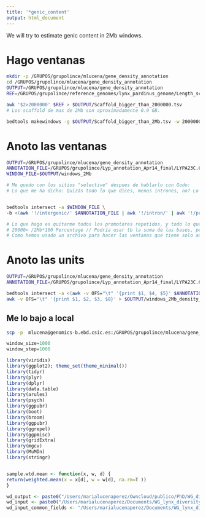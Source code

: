 ```yaml
---
title: '*genic_content'
output: html_document
---
```


We will try to estimate genic content in 2Mb windows. 

# Hago ventanas
```bash
mkdir -p /GRUPOS/grupolince/mlucena/gene_density_annotation
cd /GRUPOS/grupolince/mlucena/gene_density_annotation
OUTPUT=/GRUPOS/grupolince/mlucena/gene_density_annotation
REF=/GRUPOS/grupolince/reference_genomes/lynx_pardinus_genome/Length_scaffolds_lp23_tab_separated

awk '$2>2000000' $REF > $OUTPUT/Scaffold_bigger_than_2000000.tsv
# Los scaffold de mas de 2Mb son aproximadamente 0.9 GB. 

bedtools makewindows -g $OUTPUT/Scaffold_bigger_than_2Mb.tsv -w 2000000 > $OUTPUT/windows_2Mb


```

# Anoto las ventanas

```bash
OUTPUT=/GRUPOS/grupolince/mlucena/gene_density_annotation
ANNOTATION_FILE=/GRUPOS/grupolince/Lyp_annotation_Apr14_final/LYPA23C.CDS.GENE_promoters.GENE_introns.UTRs.ncRNA.lncRNA.lncRNA_introns.lncRNA_promoters.UCNE.intergenic.nr.gff3
WINDOW_FILE=$OUTPUT/windows_2Mb

# Me quedo con los sitios "selective" despues de hablarlo con Godo:
# Lo que me ha dicho: Quizás todo lo que dices, menos intrones, no? Lo que sugieres más que gene content sería la densidad de sitios funcionales, pero en principio valdría. Sí, nos quedamos con la densidad de sitios no neutrales. Me parece que hacer el cálculo en bloques de 2Mb es correcto. Tenemos que capturar la densidad de sitios seleccionados en los alrededores de cada ventana. Me parece una buena aproximación.


bedtools intersect -a $WINDOW_FILE \
-b <(awk '!/intergenic/' $ANNOTATION_FILE | awk '!/intron/' | awk '!/promoter_gene_250/'| awk '!/promoter_gene_500/' | awk '!/promoter_lncRNA_250/' | awk '!/promoter_lncRNA_500/' ) -wb -wa | awk -v OFS="\t" '{print $1, $2, $3, $6, $8-$7}' | sort -k1,1 -k2,2n -k3,3n -k4,4 | bedtools groupby -g 1-3 -c 5 -o sum | awk -v OFS="\t" '{print $1, $2, $3, $4, $4/20000}' > $OUTPUT/windows_2Mb_density_functional_sites.tsv

# Lo que hago es quitarme todos los promotores repetidos, y todo lo que no es funcional (i.e. intron (tanto de gen como lncRNA) e intergenic), sumo todas esas bases y las divido por 2MB que es mi unidad. 
# 20000= /2Mb*100 Percentage // Podría usar tb la suma de las bases, pero a veces es mayor q 2Mb pq una misma base es CDS y UTR, asi que considero que esto puede ser una mejor medida. 
# Como hemos usado un archivo para hacer las ventanas que tiene solo aquellos scaffold >2Mb, este archivo ya está filtrado para esos scaffold. 
```

# Anoto las units

```bash
OUTPUT=/GRUPOS/grupolince/mlucena/gene_density_annotation
ANNOTATION_FILE=/GRUPOS/grupolince/Lyp_annotation_Apr14_final/LYPA23C.CDS.GENE_promoters.GENE_introns.UTRs.ncRNA.lncRNA.lncRNA_introns.lncRNA_promoters.UCNE.intergenic.nr.gff3

bedtools intersect -a <(awk -v OFS="\t" '{print $1, $4, $5}' $ANNOTATION_FILE) -b $OUTPUT/windows_2Mb_density_functional_sites.tsv -wb | \
awk -v OFS="\t" '{print $1, $2, $3, $8}' > $OUTPUT/windows_2Mb_density_functional_sites_per_unit.tsv

```




## Me lo bajo a local
```bash
scp -p  mlucena@genomics-b.ebd.csic.es:/GRUPOS/grupolince/mlucena/gene_density_annotation/windows_2Mb_annotated.tsv /Users/marialucenaperez/Documents/WG_genomic_variables/
```

```r

window_size=1000
window_step=1000

library(viridis)
library(ggplot2); theme_set(theme_minimal())
library(tidyr)
library(plyr)
library(dplyr)
library(data.table)
library(arules)
library(psych)
library(ggpubr)
library(boot)
library(broom)
library(ggpubr)
library(ggrepel)
library(ggpmisc)
library(gridExtra)
library(mgcv)
library(MuMIn)
library(stringr)


sample.wtd.mean <- function(x, w, d) {
return(weighted.mean(x = x[d], w = w[d], na.rm=T ))
}

wd_output <- paste0("/Users/marialucenaperez/Owncloud/publico/PhD/WG_diversity/ANGSD/sfs/pop_comparison/window_per_feature","_",window_size,"_",window_step, "/")
wd_input <- paste0("/Users/marialucenaperez/Documents/WG_lynx_diversity_per_windows_features/raw/")
wd_input_common_fields <- "/Users/marialucenaperez/Documents/WG_lynx_diversity_per_unit/"


```


